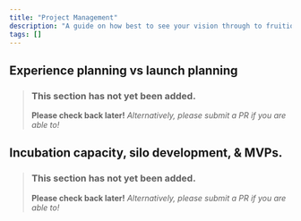```yaml
---
title: "Project Management"
description: "A guide on how best to see your vision through to fruition."
tags: []
---
```


## Experience planning vs launch planning
> ### This section has not yet been added.
> **Please check back later!** *Alternatively, please submit a PR if you are able to!*
<v comment="What should people be able to do, how do we make them able to do it" />

## Incubation capacity, silo development, & MVPs.
> ### This section has not yet been added.
> **Please check back later!** *Alternatively, please submit a PR if you are able to!*
<v comment="Feature creep, conflicting features, eternal development, etc." />